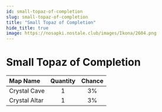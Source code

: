 ```yaml
---
id: small-topaz-of-completion
slug: small-topaz-of-completion
title: "Small Topaz of Completion"
hide_title: true
image: https://nosapki.nostale.club/images/Ikona/2604.png
---
```



# <ItemIcon iconId="2604" height="32"/> Small Topaz of Completion
|Map Name|Quantity|Chance|
|:--|:-:|:-:|
|Crystal Cave|1|3%|
|Crystal Altar|1|3%|

